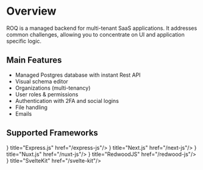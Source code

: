 
# Overview

ROQ is a managed backend for multi-tenant SaaS applications. It addresses common challenges, allowing you to concentrate on UI and application specific logic.

## Main Features

- Managed Postgres database with instant Rest API
- Visual schema editor
- Organizations (multi-tenancy)
- User roles & permissions
- Authentication with 2FA and social logins
- File handling
- Emails


## Supported Frameworks

<Cards>
	<Card icon={<SimpleIcons.Express/>} title="Express.js" href="/express-js"/>
	<Card icon={<SimpleIcons.Nextdotjs/>} title="Next.js" href="/next-js"/>
	<Card icon={<SimpleIcons.Nuxtdotjs/>} title="Nuxt.js" href="/nuxt-js"/>
	<Card icon={<SimpleIcons.Redwoodjs/>} title="RedwoodJS" href="/redwood-js"/>
	<Card icon={<SimpleIcons.Svelte/>} title="SvelteKit" href="/svelte-kit"/>
</Cards>

